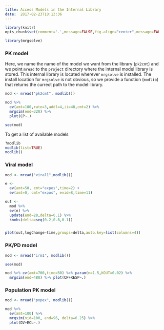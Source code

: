 ```yaml
---
title: Access Models in the Internal Library
date:  2017-02-23T10:13:36
---
```


```r

library(knitr)
opts_chunk$set(comment='.',message=FALSE,fig.align="center",message=FALSE,cache=TRUE, autodep=TRUE)
```


```r
library(mrgsolve)
```


### PK model

Here, we name the name of the model we want from the library (`pk2cmt`) and 
we point `mread` to the `project` directory where the internal model library is 
stored.  This internal library is located wherever `mrgsolve` is installed.  The install 
location for `mrgsolve` is not obvious, so we provide a function (`modlib`) that 
returns the currect path to the model library.


```r
mod <- mread("pk2cmt", modlib())

mod %>%
  ev(amt=100,rate=3,addl=4,ii=48,cmt=2) %>%
  mrgsim(end=320) %>% 
  plot(CP~.)

```



```r
see(mod)
```




To get a list of available models
```r
?modlib
modlib(list=TRUE)
modlib()
```



### Viral model
```r
mod <- mread("viral1",modlib())

e <- 
  ev(amt=50, cmt="expos",time=2) + 
  ev(amt=0, cmt="expos", evid=8,time=11)

out <- 
  mod %>%
  ev(e) %>%
  update(end=28,delta=0.1) %>%
  knobs(delta=seq(0.2,0.8,0.1))


plot(out,logChange~time,groups=delta,auto.key=list(columns=4))
```

### PK/PD model
```r
mod <- mread("irm1", modlib())

see(mod)

mod %>% ev(amt=700,time=50) %>% param(n=1.5,KOUT=0.02) %>%
  mrgsim(end=480) %>% plot(CP+RESP~.)
```


### Population PK model
```r
mod <- mread("popex", modlib())
```


```r

mod %>%
  ev(amt=100) %>% 
  mrgsim(nid=100, end=96, delta=0.25) %>%
  plot(DV+ECL~.)
```
